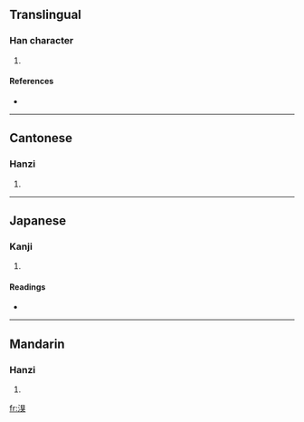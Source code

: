 ==Translingual==

===Han character===
{{Han char|rn=85|rad=水|as=09|sn=12|four=3613<sub>4</sub>|canj=水月山大 (EBUK)}}

# {{defn|Han|sort=水09}}

====References====
* {{Han ref|kx=0638.060|dkj=17863|dj=1045.010|hdz=31673.100|uh=6E68|ud=28264|bh=DA40|bd=55872}}

----

==Cantonese==

===Hanzi===
{{yue-hanzi|jyut=|y=gwik6}}

# {{defn|Cantonese}}

----

==Japanese==

===Kanji===
{{ja-kanji|grade=|rs=水09}}

# {{defn|Japanese}}

====Readings====
* {{ja-readings|on=[[けき]] (keki), [[きゃく]] (kyaku)|kun=}}

----

==Mandarin==

===Hanzi===
{{cmn-hanzi|pin=[[jú2]] ([[jú2]])|wg=ch'ü<sup>4</sup>}}

# {{defn|Mandarin}}

[[fr:湨]]